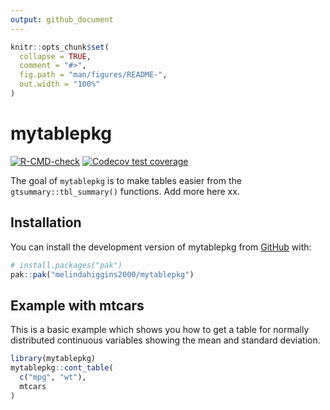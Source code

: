 ```yaml
---
output: github_document
---
```


<!-- README.md is generated from README.Rmd. Please edit that file -->

```r
knitr::opts_chunk$set(
  collapse = TRUE,
  comment = "#>",
  fig.path = "man/figures/README-",
  out.width = "100%"
)
```

# mytablepkg

<!-- badges: start -->
[![R-CMD-check](https://github.com/melindahiggins2000/mytablepkg/actions/workflows/R-CMD-check.yaml/badge.svg)](https://github.com/melindahiggins2000/mytablepkg/actions/workflows/R-CMD-check.yaml)
[![Codecov test coverage](https://codecov.io/gh/melindahiggins2000/mytablepkg/graph/badge.svg)](https://app.codecov.io/gh/melindahiggins2000/mytablepkg)
<!-- badges: end -->

The goal of `mytablepkg` is to make tables easier from the `gtsummary::tbl_summary()` functions. Add more here xx.

## Installation

You can install the development version of mytablepkg from [GitHub](https://github.com/) with:

``` r
# install.packages("pak")
pak::pak("melindahiggins2000/mytablepkg")
```

## Example with mtcars

This is a basic example which shows you how to get a table for normally distributed continuous variables showing the mean and standard deviation.

```r
library(mytablepkg)
mytablepkg::cont_table(
  c("mpg", "wt"),
  mtcars
)

```




